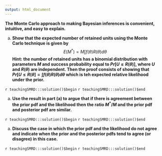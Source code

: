```yaml
---
output: html_document
---
```


__The Monte Carlo approach to making Bayesian inferences is convenient, intuitive, and easy to explain.__

a. __Show that the expected number of retained units using the Monte Carlo technique is given by__
$$
E(M^{*}) = M \int f(\theta)R(\theta)d\theta
$$
__Hint: the number of retained units has a binomial distribution with parameters $M$ and success probability equal to $Pr[U \le R(\theta)]$, where $U$ and $R(\theta)$ are independent.  Then the proof consists of showing that $Pr[U \le R(\theta]=\int f(\theta) R(\theta) d\theta$ which is teh expected relative likelihood under the prior.__

`r teachingSMRD:::solution()$begin`
`r teachingSMRD:::solution()$end`

a. __Use the result in part (a) to argue that if there is agreement between the prior pdf and the likelihood then the ratio $M^{*}/M$ and the prior pdf and posterior pdf are similar.__

`r teachingSMRD:::solution()$begin`
`r teachingSMRD:::solution()$end`

a. __Discuss the case in which the prior pdf and the likelihood do not agree and indicate when the prior and the posterior pdfs tend to agree (or disagree) in this case.__

`r teachingSMRD:::solution()$begin`
`r teachingSMRD:::solution()$end`
